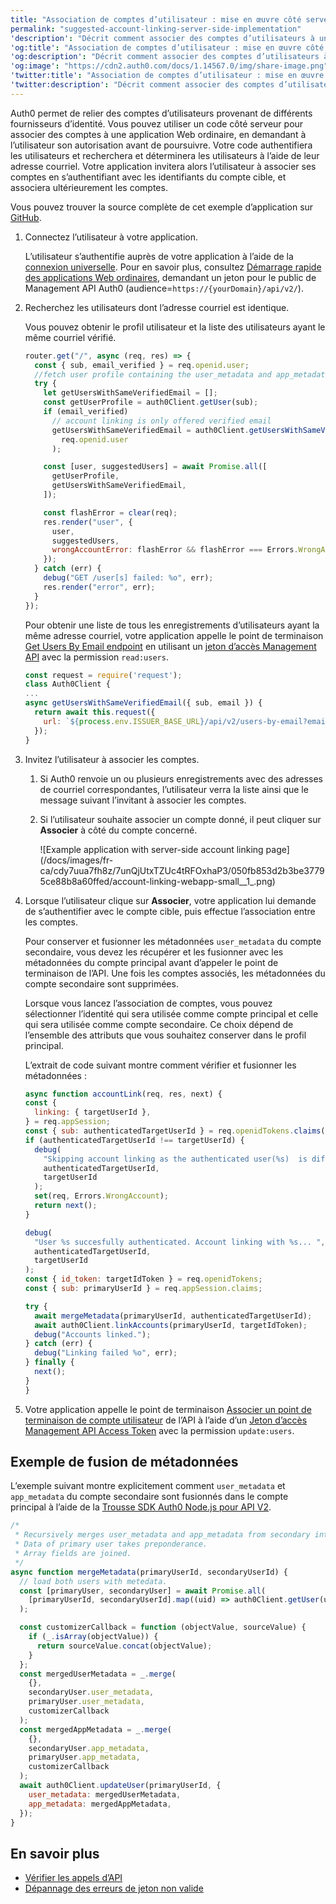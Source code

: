```yaml
---
title: "Association de comptes d’utilisateur : mise en œuvre côté serveur"
permalink: "suggested-account-linking-server-side-implementation"
'description': "Décrit comment associer des comptes d’utilisateurs à une application Web classique à l’aide d’un code côté serveur en utilisant un exemple de scénario."
'og:title': "Association de comptes d’utilisateur : mise en œuvre côté serveur"
'og:description': "Décrit comment associer des comptes d’utilisateurs à une application Web classique à l’aide d’un code côté serveur en utilisant un exemple de scénario."
'og:image': "https://cdn2.auth0.com/docs/1.14567.0/img/share-image.png"
'twitter:title': "Association de comptes d’utilisateur : mise en œuvre côté serveur"
'twitter:description': "Décrit comment associer des comptes d’utilisateurs à une application Web classique à l’aide d’un code côté serveur en utilisant un exemple de scénario."
---
```


Auth0 permet de relier des comptes d’utilisateurs provenant de différents fournisseurs d’identité. Vous pouvez utiliser un code côté serveur pour associer des comptes à une application Web ordinaire, en demandant à l’utilisateur son autorisation avant de poursuivre. Votre code authentifiera les utilisateurs et recherchera et déterminera les utilisateurs à l’aide de leur adresse courriel. Votre application invitera alors l’utilisateur à associer ses comptes en s’authentifiant avec les identifiants du compte cible, et associera ultérieurement les comptes.

Vous pouvez trouver la source complète de cet exemple d’application sur [GitHub](https://github.com/auth0-samples/auth0-link-accounts-sample/tree/master/RegularWebApp).

1. Connectez l’utilisateur à votre application.

   L’utilisateur s’authentifie auprès de votre application à l’aide de la [connexion universelle](/docs/fr-ca/authenticate/login/auth0-universal-login). Pour en savoir plus, consultez [Démarrage rapide des applications Web ordinaires](/docs/fr-ca/quickstart/webapp), demandant un jeton pour le public de Management API Auth0 (audience=`https://{yourDomain}/api/v2/`).
2. Recherchez les utilisateurs dont l’adresse courriel est identique.

   Vous pouvez obtenir le profil utilisateur et la liste des utilisateurs ayant le même courriel vérifié.

   ```javascript lines expandable
   router.get("/", async (req, res) => {
     const { sub, email_verified } = req.openid.user;
     //fetch user profile containing the user_metadata and app_metadata properties
     try {
       let getUsersWithSameVerifiedEmail = [];
       const getUserProfile = auth0Client.getUser(sub);
       if (email_verified)
         // account linking is only offered verified email
         getUsersWithSameVerifiedEmail = auth0Client.getUsersWithSameVerifiedEmail(
           req.openid.user
         );

       const [user, suggestedUsers] = await Promise.all([
         getUserProfile,
         getUsersWithSameVerifiedEmail,
       ]);

       const flashError = clear(req);
       res.render("user", {
         user,
         suggestedUsers,
         wrongAccountError: flashError && flashError === Errors.WrongAccount,
       });
     } catch (err) {
       debug("GET /user[s] failed: %o", err);
       res.render("error", err);
     }
   });
   ```

   

   

   Pour obtenir une liste de tous les enregistrements d’utilisateurs ayant la même adresse courriel, votre application appelle le point de terminaison [Get Users By Email endpoint](/docs/fr-ca/api/v2#!/users-by-email/get_users_by_email) en utilisant un [jeton d’accès Management API](/docs/fr-ca/secure/tokens/access-tokens/management-api-access-tokens) avec la permission `read:users`.

   ```javascript lines
   const request = require('request');
   class Auth0Client {
   ...
   async getUsersWithSameVerifiedEmail({ sub, email }) {
     return await this.request({
       url: `${process.env.ISSUER_BASE_URL}/api/v2/users-by-email?email=${email}`,
     });
   }
   ```

   

   
3. Invitez l’utilisateur à associer les comptes.

   1. Si Auth0 renvoie un ou plusieurs enregistrements avec des adresses de courriel correspondantes, l’utilisateur verra la liste ainsi que le message suivant l’invitant à associer les comptes.
   2. Si l’utilisateur souhaite associer un compte donné, il peut cliquer sur **Associer** à côté du compte concerné.

      <Frame>![Example application with server-side account linking page](/docs/images/fr-ca/cdy7uua7fh8z/7unQjUtxTZUc4tRFOxhaP3/050fb853d2b3be37795ce88b8a60ffed/account-linking-webapp-small__1_.png)</Frame>

4. Lorsque l’utilisateur clique sur **Associer**, votre application lui demande de s’authentifier avec le compte cible, puis effectue l’association entre les comptes.

   <Warning>

   Pour conserver et fusionner les métadonnées `user_metadata` du compte secondaire, vous devez les récupérer et les fusionner avec les métadonnées du compte principal avant d’appeler le point de terminaison de l’API. Une fois les comptes associés, les métadonnées du compte secondaire sont supprimées.

   Lorsque vous lancez l’association de comptes, vous pouvez sélectionner l’identité qui sera utilisée comme compte principal et celle qui sera utilisée comme compte secondaire. Ce choix dépend de l’ensemble des attributs que vous souhaitez conserver dans le profil principal.

   </Warning>

   L’extrait de code suivant montre comment vérifier et fusionner les métadonnées :

   ```javascript lines expandable
   async function accountLink(req, res, next) {
   const {
     linking: { targetUserId },
   } = req.appSession;
   const { sub: authenticatedTargetUserId } = req.openidTokens.claims();
   if (authenticatedTargetUserId !== targetUserId) {
     debug(
       "Skipping account linking as the authenticated user(%s)  is different than target linking user (%s)",
       authenticatedTargetUserId,
       targetUserId
     );
     set(req, Errors.WrongAccount);
     return next();
   }

   debug(
     "User %s succesfully authenticated. Account linking with %s... ",
     authenticatedTargetUserId,
     targetUserId
   );
   const { id_token: targetIdToken } = req.openidTokens;
   const { sub: primaryUserId } = req.appSession.claims;

   try {
     await mergeMetadata(primaryUserId, authenticatedTargetUserId);
     await auth0Client.linkAccounts(primaryUserId, targetIdToken);
     debug("Accounts linked.");
   } catch (err) {
     debug("Linking failed %o", err);
   } finally {
     next();
   }
   }
   ```

   

   
5. Votre application appelle le point de terminaison [Associer un point de terminaison de compte utilisateur](/docs/fr-ca/api/v2#!/Users/post_identities) de l’API à l’aide d’un [Jeton d’accès Management API Access Token](/docs/fr-ca/secure/tokens/access-tokens/management-api-access-tokens) avec la permission `update:users`.

## Exemple de fusion de métadonnées

L’exemple suivant montre explicitement comment `user_metadata` et `app_metadata` du compte secondaire sont fusionnés dans le compte principal à l’aide de la [Trousse SDK Auth0 Node.js pour API V2](https://github.com/auth0/node-auth0).

```javascript lines expandable
/*
 * Recursively merges user_metadata and app_metadata from secondary into primary user.
 * Data of primary user takes preponderance.
 * Array fields are joined.
 */
async function mergeMetadata(primaryUserId, secondaryUserId) {
  // load both users with metedata.
  const [primaryUser, secondaryUser] = await Promise.all(
    [primaryUserId, secondaryUserId].map((uid) => auth0Client.getUser(uid))
  );

  const customizerCallback = function (objectValue, sourceValue) {
    if (_.isArray(objectValue)) {
      return sourceValue.concat(objectValue);
    }
  };
  const mergedUserMetadata = _.merge(
    {},
    secondaryUser.user_metadata,
    primaryUser.user_metadata,
    customizerCallback
  );
  const mergedAppMetadata = _.merge(
    {},
    secondaryUser.app_metadata,
    primaryUser.app_metadata,
    customizerCallback
  );
  await auth0Client.updateUser(primaryUserId, {
    user_metadata: mergedUserMetadata,
    app_metadata: mergedAppMetadata,
  });
}
```

## En savoir plus

* [Vérifier les appels d’API](/docs/fr-ca/troubleshoot/authentication-issues/check-api-calls)
* [Dépannage des erreurs de jeton non valide](/docs/fr-ca/troubleshoot/basic-issues/invalid-token-errors)